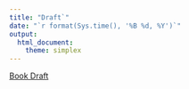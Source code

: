 ```yaml
---
title: "Draft`"
date: "`r format(Sys.time(), '%B %d, %Y')`"
output: 
  html_document:
    theme: simplex 
---
```


[Book Draft](_book/index.html)